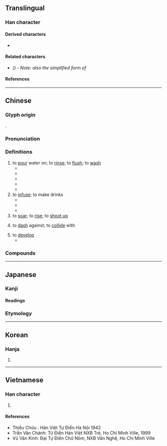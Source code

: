 {{also|冲|盅}}
{{character info}}
==Translingual==
{{stroke order|strokes=7}}

===Han character===
{{Han char|rn=85|rad=水|as=04|sn=7|four=35106|canj=EL|ids=⿰氵中}}

====Derived characters====
* {{l|mul|[[𥁵]]}}

====Related characters====
* {{l|mul|[[冲]]}} ''({{w|Simplified Chinese}}) - Note: also the simplified form of {{l|mul|衝}}''

====References====
{{Han ref|kx=0611.180|dkj=17209|dj=1004.080|hdz=31565.030|uh=6C96}}

----

==Chinese==
{{zh-forms|t2=冲|s=冲}}

===Glyph origin===
{{Han etym}}
{{Han compound|水|alt1=氵|中|t1=water|c1=s|c2=p|ls=psc}}.

===Pronunciation===
{{zh-pron
|m=chōng
|c=cung1
|h=pfs=chhûng
|mn=chhèng/chhiong/chhiâng
|mc=y
|oc=y
|cat=v
}}

===Definitions===
{{zh-hanzi}}

# to [[pour]] water on; to [[rinse]]; to [[flush]]; to [[wash]]
#* {{zh-x|我 覺得 我 得{děi} 回家 沖 個 澡。|I think I'll go home and have a shower.}}
#* {{zh-x|許多 房屋 被 洪水 沖走 了。|A lot of houses were washed away by the flood.}}
#* {{zh-x|他 用 水 沖 了 把 臉，然後 刷牙。|He splashed water on his face, then brushed his teeth.}}
#* {{zh-x|沖 馬桶|to '''flush''' the toilet}}
#* {{zh-x|沖 廁所|to '''flush''' the toilet|C}}
# to [[infuse]]; to make drinks
#* {{zh-x|沖 茶|to make tea}}
#* {{zh-x|沖 咖啡|to make coffee}}
#* {{zh-x|給 你 的 咖啡，按 你 的 口味 沖 的。|Here's your coffee, just the way you like it.}}
# to [[soar]]; to [[rise]]; to [[shoot up]]
#: {{zh-x|王 曰：「此 鳥 不 飛 則 已，一 飛 沖 天；不 鳴 則 已，一 鳴 驚人。」|ref=Shiji}}
# {{lb|zh|of water}} to [[dash]] against; to [[collide]] with
# to [[develop]] {{qualifier|a film}}
#* {{zh-x|沖 膠卷|to develop a film}}

===Compounds===
{{zh-der|一飛沖天|志沖斗牛|大沖|怒沖沖|怒氣沖發|怒氣沖沖|怒氣沖天|平易謙沖|一沖性子|怨氣沖天|土壤沖蝕|太沖|大水沖溺|氣沖沖|沖蝕|沖虛|撞府沖州|沖積平原|沖昧|沖激|沖積|沖泡|沖積扇|沖擊|沖印|沖默|氣沖牛斗|沖鼻|沖犯|沖退|氣沖斗牛|沖齡|沖積層|沖喜|沖撞|沖壓|沖瀉|沖銷|沖天之怒|沖服|沖年|沖襟|沖壓機|沖霄|沖擴|沖茶|沖天炮|沖剋|沖積島|沖刷|氣沖霄漢|沖決|沖洗|沖服劑|沖虛真人|沖模|沖霄漢外|沖稅|沖滌|沖淡|沖涼|沖流|沖弱|沖床|沖和|沖人|沖懷|沖天|沖空機|沖帳|沖末|沖虛真經|沖沖|買進對沖|謙沖自牧|臭氣沖天|過沖|謙沖|飛必沖天|黑氣沖天|興沖沖|虛沖|蔣家沖|韶山沖|袁沖|莊沖|田沖|唐沖|正沖|高家沖|陳家沖|驛馬沖|紙坊沖|六里沖|解家沖|許家沖|黃家沖|沖廁}}

{{zh-cat|Elementary|Intermediate}}

----

==Japanese==

===Kanji===
{{ja-kanji|grade=c|rs=水04}}

====Readings====
{{ja-readings
|goon=じゅう<ぢゆう
|kanon=ちゅう<ちゆう
|kun=おき-, ひひ-る, ひい-る
}}

===Etymology===
{{ja-kanjitab|おき|yomi=k}}
{{ja-see|おき}}

----

==Korean==

===Hanja===
{{ko-hanja|hangeul=충|eumhun=|rv=chung|mr=ch'ung|y=chwung}}

# {{rfdef|ko|sort=水04}}

----

==Vietnamese==

===Han character===
{{vi-hantu|[[trong]], [[trùng]], [[xung]]|rs=水04}}

# {{rfdef|vi|sort=水04}}

====References====
* Thiều Chửu : Hán Việt Tự Điển Hà Nội 1942
* Trần Văn Chánh: Từ Điển Hán Việt NXB Trẻ, Ho Chi Minh Ville, 1999
* Vũ Văn Kính: Đại Tự Điển Chữ Nôm, NXB Văn Nghệ, Ho Chi Minh Ville